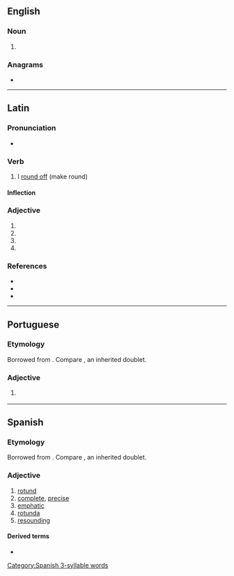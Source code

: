 ==English==

===Noun===
{{en-noun|?}}

# {{alternative form of|rotunda|lang=en}}

{{Webster 1913}}

===Anagrams===
* {{anagrams|en|a=dnoortu|orotund|round to}}

----

==Latin==

===Pronunciation===
* {{la-IPA|rotundō}}

===Verb===
{{la-verb|rotundō|rotundāre|rotundāvī|rotundātum|conj=1}}

# I [[round off]] (make round)

====Inflection====
{{la-conj-1st|rotund|rotundāv|rotundāt}}

===Adjective===
{{la-adj-form|rotundō}}

# {{inflection of|rotundus||dat|m|s|lang=la}}
# {{inflection of|rotundus||dat|n|s|lang=la}}
# {{inflection of|rotundus||abl|m|s|lang=la}}
# {{inflection of|rotundus||abl|n|p|lang=la}}

===References===
* {{R:L&S}}
* {{R:Elementary Lewis}}
* {{R:Gaffiot}}

----

==Portuguese==

===Etymology===
Borrowed from {{bor|pt|la|rotundus||round}}. Compare {{doublet|lang=pt|redondo|notext=1}}, an inherited doublet.

===Adjective===
{{pt-adj|rotund|o}}

# {{l|en|rotund}} {{gloss|roughly spherical in shape}}

----

==Spanish==

===Etymology===
Borrowed from {{bor|es|la|rotundus||round}}. Compare {{doublet|lang=es|redondo|notext=1}}, an inherited doublet.

===Adjective===
{{es-adj|f=rotunda}}

# [[rotund]]
# [[complete]], [[precise]]
# [[emphatic]]
# [[rotunda]]
# [[resounding]] {{gloss|success}}

====Derived terms====
* {{l|es|rotundidad}}

[[Category:Spanish 3-syllable words]]